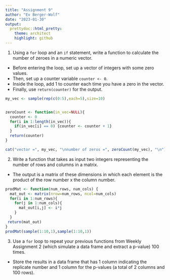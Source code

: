 ```yaml
---
title: "Assignment 9"
author: "Ev Berger-Wolf"
date: "2023-01-30"
output: 
  prettydoc::html_pretty:
    theme: architect
    highlight: github
---
```


1. Using a `for` loop and an `if` statement, write a function to calculate the number of zeroes in a numeric vector. 
  - Before entering the loop, set up a vector of integers with some zero values. 
  - Then, set up a counter variable `counter <- 0`. 
  - Inside the loop, add 1 to counter each time you have a zero in the vector. 
  - Finally, use `return(counter)` for the output.
  
```r
my_vec <- sample(rep(c(0:5),each=5),size=10)


zeroCount <- function(in_vec=NULL){
  counter <- 0
  for(i in 1:length(in_vec)){
    if(in_vec[i] == 0) {counter <- counter + 1}
  }
  return(counter)
}

cat("vector =", my_vec, "\nnumber of zeros =", zeroCount(my_vec), "\n")
```

2. Write a function that takes as input two integers representing the number of rows and columns in a matrix.
  - The output is a matrix of these dimensions in which each element is the product of the row number x the column number.

```r
prodMat <- function(num_rows, num_cols) {
  mat_out <- matrix(nrow=num_rows, ncol=num_cols)
  for(i in 1:num_rows){
    for(j in 1:num_cols){
      mat_out[i,j] <- i*j
    }
  }
 return(mat_out) 
}
prodMat(sample(1:10,1),sample(1:10,1))
```

3. Use a `for` loop to repeat your previous functions from Weekly Assignment 2 (which simulate a data frame and extract a p-value) 100 times.
  - Store the results in a data frame that has 1 column indicating the replicate number and 1 column for the p-values (a total of 2 columns and 100 rows).




